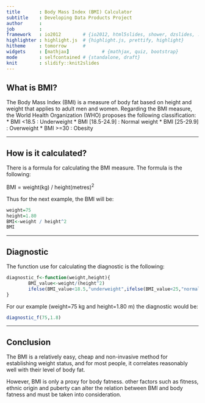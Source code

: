 ```yaml
---
title       : Body Mass Index (BMI) Calculator
subtitle    : Developing Data Products Project
author      : 
job         : 
framework   : io2012        # {io2012, html5slides, shower, dzslides, ...}
highlighter : highlight.js  # {highlight.js, prettify, highlight}
hitheme     : tomorrow      # 
widgets     : [mathjax]            # {mathjax, quiz, bootstrap}
mode        : selfcontained # {standalone, draft}
knit        : slidify::knit2slides
---
```


## What is BMI?

The Body Mass Index (BMI) is a measure of body fat based on height and weight that applies to adult men and women.
Regarding the BMI measure, the World Health Organization (WHO) proposes the following classification:
* BMI <18.5       : Underweight
* BMI [18.5-24.9] : Normal weight
* BMI [25-29.9]   : Overweight
* BMI >=30        : Obesity

--- 

## How is it calculated?
There is a formula for calculating the BMI measure. The formula is the following:

BMI = weight(kg) / height(metres)$^2$

Thus for the next example, the BMI will be:

```r
weight=75
height=1.80
BMI<-weight / height^2
BMI
```


---

## Diagnostic
The function use for calculating the diagnostic is the following:
```r
diagnostic_f<-function(weight,height){
        BMI_value<-weight/(height^2)
        ifelse(BMI_value<18.5,"underweight",ifelse(BMI_value<25,"normal weight",ifelse(BMI_value<30,"overweight","obesity")))
}
```

For our example (weight=75 kg and height=1.80 m) the diagnostic would be:
```r
diagnostic_f(75,1.8)

```
---
## Conclusion
The BMI is a relatively easy, cheap and non-invasive method for establishing weight status, and for most people, it correlates reasonably well with their level of body fat. 

However, BMI is only a proxy for body fatness. other factors such as fitness, ethnic origin and puberty can alter the relation 
between BMI and body fatness and must be taken into consideration.

